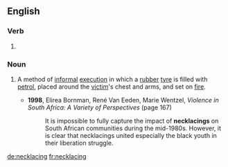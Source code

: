 ==English==

===Verb===
{{head|en|present participle}}

# {{present participle of|necklace|lang=en|nocat=1}}

===Noun===
{{en-noun}}

# {{context|South Africa|lang=en}} A method of [[informal]] [[execution]] in which a [[rubber]] [[tyre]] is filled with [[petrol]], placed around the [[victim]]'s chest and arms, and set on [[fire]].
#* '''1998''', Elirea Bornman, René Van Eeden, Marie Wentzel, ''Violence in South Africa: A Variety of Perspectives'' (page 167)
#*: It is impossible to fully capture the impact of '''necklacings''' on South African communities during the mid-1980s. However, it is clear that necklacings united especially the black youth in their liberation struggle.

[[de:necklacing]]
[[fr:necklacing]]